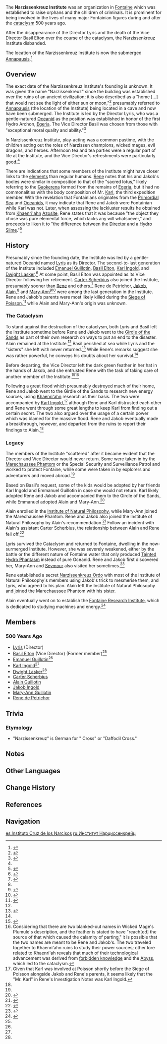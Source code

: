 {{Faction Infobox
|image        = Item Unlocked Treasure Image.png
|caption      = Narzissenkreuz Institute orphans along side with Director Lyris as the oceanid and Basil Elton on the center, Alain (Far-left), Mary-Ann, Jakob and Rene.
|leader       = [[Lyris]] (Director)<br>[[Basil Elton]] (Vice Director)
|subfaction   = 
|founder      = 
|base         = 
|region       = Fontaine
}}
The '''Narzissenkreuz Institute''' was an organization in [[Fontaine]] which was established to raise orphans and the children of criminals. It is prominent for being involved in the lives of many major Fontainian figures during and after the [[cataclysm]] 500 years ago.

After the disappearance of the Director Lyris and the death of the Vice Director Basil Elton over the course of the cataclysm, the Narzissenkreuz Institute disbanded.

The location of the Narzissenkreuz Institute is now the submerged [[Annapausis]].<ref>{{Ref/Quest|Search in the Algae Sea (Quest)|quote = '''Seymour:''' I have an underwater locomotion module. Once, Mary-Ann and I... dove down to the ruins of the orphanage, whose coordinates were the same as those of Annapausis.}}</ref>

==Overview==
The exact date of the Narzissenkreuz Institute's founding is unknown. It was given the name "Narzissenkreuz" since the building was established over the ruins of an ancient civilization; it is also described as a "home [...] that would not see the light of either sun or moon,"<ref name="Tea Party">{{Ref/Arti|Heroes' Tea Party}}</ref> presumably referred to [[Annapausis]] (the location of the Institute) being located in a cave and now have been submerged. The Institute is led by the Director Lyris, who was a gentle-natured [[Oceanid]] as the position was established in honor of the first Hydro Archon, [[Egeria]]. The Vice Director Basil was chosen from those with "exceptional moral quality and ability."<ref name="Ann">{{Ref/Quest|Ann's Story}}</ref>

In Narzissenkreuz Institute, play-acting was a common pastime, with the children acting out the roles of Narzissen champions, wicked mages, evil dragons, and heroes. Afternoon tea and tea parties were a regular part of life at the Institute, and the Vice Director's refreshments were particularly good.<ref name="Tea Party" />

There are indications that some members of the Institute might have closer links to the [[element]]s than regular humans. [[Rene]] notes that his and Jakob's bodies were similar in composition to that of the "sacred lotus," likely referring to the [[Gaokerena]] formed from the remains of [[Egeria]], but it had no commonalities with the body composition of Mr. [[Karl Ingold|Karl]], the third expedition member. With the revelation that Fontainians originates from the [[Primordial Sea]] and [[Oceanid]]s, it may indicate that Rene and Jakob were Fontainian while Karl was not. Later, when assessing the lackluster results he obtained from [[Khaenri'ah]]n [[Azosite]], Rene states that it was because "the object they chose was pure elemental force, which lacks any will whatsoever," and proceeds to liken it to "the difference between the [[Lyris|Director]] and a [[Hydro Slime]]."<ref name="ReneNote">{{Ref/Item|Rene's Investigation Notes}}</ref>

==History==
Presumably since the founding date, the Institute was led by a gentle-natured Oceanid named [[Lyris]] as its Director. The second-to-last generation of the Institute included [[Emanuel Guillotin]], [[Basil Elton]], [[Karl Ingold]], and [[Dwight Lasker]].<ref name="vessel">{{Ref/Arti|Forgotten Vessel}}</ref> At some point, Basil Elton was appointed as its Vice Director following her retirement. [[Carter Scherbius]] also joined the Institute, presumably sooner than [[Rene]] and others.<ref>{{Ref/Item|Ancient Log|Ancient Log #2}}</ref> Rene de Petrichor, [[Jakob]], [[Alain]],<ref name="ReneNote" /> and [[Mary-Ann]]<ref>{{Ref/ArtiSet|Nymph's Dream}}</ref><ref>{{Ref/Quest|Mary-Ann's Story}}</ref> were among the last generation in the Institute. Rene and Jakob's parents were most likely killed during the [[Siege of Poisson]],<ref>{{Ref/Item|Enigmatic Page (II)}}</ref> while Alain and Mary-Ann's origin was unknown.

===The Cataclysm===
To stand against the destruction of the cataclysm, both Lyris and Basil left the Institute sometime before Rene and Jakob went to the [[Girdle of the Sands]] as part of their own research on ways to put an end to the disaster. Alain remained at the Institute.<ref name="ReneNote" /> Basil perished at sea while Lyris and the "sisters" she left with never returned.<ref name="flower">{{Ref/Arti|Odyssean Flower}}</ref> While Rene's remarks suggest she was rather powerful, he conveys his doubts about her survival.<ref name="ReneNote" />

Before departing, the Vice Director left the dark green feather in her hat in the hands of Jakob, and she entrusted Rene with the task of taking care of another member of the Institute.<ref>{{Ref/Arti|Wicked Mage's Plumule}}</ref><ref group="Note">Considering that there are two blanked-out names in Wicked Mage's Plumule's description, and the feather is stated to have "reach[ed] the source of that which caused the calamity of parting," it is possible that the two names are meant to be Rene and Jakob's. The two traveled together to Khaenri'ahn ruins to study their power sources; other lore related to Khaenri'ah reveals that much of their technological advancement was derived from [[forbidden knowledge]] and the [[Abyss]], which led to the cataclysm.</ref>

Following a great flood which presumably destroyed much of their home, Rene and Jakob went to the Girdle of the Sands to research new energy sources, using [[Khaenri'ah]]n research as their basis. The two were accompanied by [[Karl Ingold]],<ref group="Note">Given that Karl was involved at Poisson shortly before the Siege of Poisson alongside Jakob and Rene's parents, it seems likely that the "Mr. Karl" in Rene's Investigation Notes was Karl Ingold.</ref> although Rene and Karl distrusted each other and Rene went through some great lengths to keep Karl from finding out a certain secret. The two also argued over the usage of a certain power which was blamed for the massive flood. Rene and Jakob eventually made a breakthrough, however, and departed from the ruins to report their findings to Alain.<ref name="ReneNote"/>

===Legacy===
The members of the Institute "scattered" after it became evident that the Director and Vice Director would never return. Some were taken in by the [[Marechaussee Phantom]] or the Special Security and Surveillance Patrol and worked to protect Fontaine, while some were taken in by explorers and adventurers and moved abroad.<ref name="flower" />

Based on Basil's request, some of the kids would be adopted by her friends Karl Ingold and Emmanuel Guillotin in case she would not return. Karl likely adopted Rene and Jakob and accompanied them to the Girdle of the Sands, while Emmanuel adopted Alain and Mary-Ann.<ref>{{Ref/Arti|Veteran's Visage}}</ref>

Alain enrolled in the [[Institute of Natural Philosophy]], while Mary-Ann joined the Marechaussee Phantom. Rene and Jakob also joined the Institute of Natural Philosophy by Alain's recommendation.<ref>{{Ref/Item|Enigmatic Page (IV)}}</ref> Follow an incident with Alain's assistant Carter Scherbius, the relationship between Alain and Rene fell off.<ref>{{Ref/Item|Enigmatic Page (V)}}</ref> 

Lyris survived the Cataclysm and returned to Fontaine, dwelling in the now-surmerged Institute. However, she was severely weakened, either by the battle or the different nature of Fontaine water that only produced [[Tainted Hydro Phantasm]] instead of pure Oceanid. Rene and Jakob first discovered her, Mary-Ann and [[Seymour]] also visited her sometimes.<ref>{{Ref/Item|Enigmatic Page (VII)}}</ref> 

Rene established a secret [[Narzissenkreuz Ordo]] with most of the Institute of Natural Philosophy's members using Jakob's trick to mesmerise them, and Lyris, who agreed to his plan. Alain left the Institute of Natural Philosophy and joined the Marechaussee Phantom with his sister.

Alain eventually went on to establish the [[Fontaine Research Institute]], which is dedicated to studying machines and energy.<ref>{{Ref/Quest|Vibro-Crystal Reharmonization}}</ref>

==Members==
===500 Years Ago===
*[[Lyris]] (Director)
*[[Basil Elton]] (Vice Director) (Former member)<ref name="vessel"/>
*[[Emanuel Guillotin]]<ref name="vessel"/>
*[[Karl Ingold]]<ref name="vessel"/>
*[[Dwight Lasker]]<ref name="vessel"/>
*[[Carter Scherbius]]
*[[Alain Guillotin]]
*[[Jakob Ingold]]
*[[Mary-Ann Guillotin]]
*[[Rene de Petrichor]]

==Trivia==
===Etymology===
* "Narzissenkreuz" is German for "{{w|Narcissus (plant)|Narcissus}} Cross" or "Daffodil Cross."
<!--
==Gallery==
<gallery>
</gallery>

===Uniforms===
<gallery>
</gallery>

-->
==Notes==
{{Reflist|note=1}}

==Other Languages==
{{Other Languages
|en       = Narzissenkreuz Institute
|en_tl    = "{{w|Narcissus (plant)|Narcissus}} Cross" Institute
|en_lang  = de
|zhs      = 水仙十字院
|zhs_rm   = Shuǐxiān Shízì Yuàn
|zht      = 水仙十字院
|zht_rm   = Shuǐxiān Shízì Yuàn
|zh_tl    = Narcissus Cross Institute
|ja       = 水仙十字院
|ja_rm    = Suisen Juuji-in
|ja_tl    = Narcissus Cross Institute
|ko       = {{tt|수선화 십자원|水仙花十字院}}
|ko_tl    = Narcissus Cross Institute
|es       = Instituto Cruz de los Narcisos
|es_tl    = Narcissus Cross Institute
|fr       = Institut Narzissenkreuz
|fr_tl    = Narzissenkreuz Institute
|ru       = Институт Нарциссенкрейц
|ru_tl    = Narzissenkreuz Institute
|th       = สถาบัน Narzissenkreuz
|th_rm    = Sathaban Narzissenkreuz
|th_tl    = Narzissenkreuz Institute
|vi       = Viện Narzissenkreuz
|vi_tl    = 
|de       = Narzissenkreuz
|id       = Institut Narzissenkreuz
|id_tl    = Narzissenkreuz Institute
|pt       = Instituto da Cruz de Narcissus
|pt_tl    = 
|tr       = Nergis Haçı Enstitüsü
|tr_tl    = {{Lex|Narzissenkreuz|tr}} Institute
|it       = Istituto Narzissenkreuz
|it_tl    = 
}}

==Change History==
{{Change History|introduced=3.6}}

==References==
{{Reflist}}

==Navigation==
{{Faction Navbox}}

[[es:Instituto Cruz de los Narcisos]]
[[ru:Институт Нарциссенкрейц]]